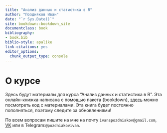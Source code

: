 ```yaml
--- 
title: "Анализ данных и статистика в R"
author: "Поздняков Иван"
date: "`r Sys.Date()`"
site: bookdown::bookdown_site
documentclass: book
bibliography:
- book.bib
biblio-style: apalike
link-citations: yes
editor_options:
  chunk_output_type: console
---
```


# О курсе

Здесь будут материалы для курса "Анализ данных и статистика в R". Эта онлайн-книжка написана с помощью пакета {bookdown}, [здесь](https://github.com/Pozdniakov/tidy_stats) можно посмотреть код с материалами. Эта книга будет постоянно пополняться, поэтому следите за обновлениями!


По всем вопросам пишите на мне на почту `ivanspozdniakov@gmail.com`, [VK](https://vk.com/id247411462) или в Telegram:`@pozdniakovivan`.

